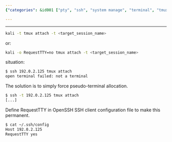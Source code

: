 ```yaml
---
{"categories": &id001 ["pty", "ssh", "system manage", "terminal", "tmux"], "category": "Error Resolution", "date": "2022-08-13 06:09:37", "description": "This article discusses two different approaches to fixing the 'not a terminal' error when attaching to a tmux session. Comment A offers alternative command options specific to Kali Linux, while Comment B provides instructions on how to configure the OpenSSH SSH client for pseudo-terminal allocation.", "tags": *id001, "title": "force pty allocation when spinning up tmux over ssh"}

---
```


------
```bash
kali -t tmux attach -t <target_session_name>

```

or:
```bash
kali -o RequestTTY=no tmux attach -t <target_session_name>

```

situation:
```bash
$ ssh 192.0.2.125 tmux attach
open terminal failed: not a terminal

```

The solution is to simply force pseudo-terminal allocation.
```bash
$ ssh -t 192.0.2.125 tmux attach
[...]

```

Define RequestTTY in OpenSSH SSH client configuration file to make this permanent.
```bash
$ cat ~/.ssh/config
Host 192.0.2.125
RequestTTY yes

```

